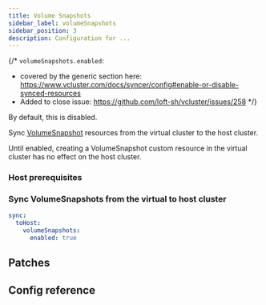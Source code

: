 ```yaml
---
title: Volume Snapshots
sidebar_label: volumeSnapshots
sidebar_position: 3
description: Configuration for ...
---
```



{/*
`volumeSnapshots.enabled`:
- covered by the generic section here: https://www.vcluster.com/docs/syncer/config#enable-or-disable-synced-resources
- Added to close issue: https://github.com/loft-sh/vcluster/issues/258
*/}

By default, this is disabled.

Sync [VolumeSnapshot](https://kubernetes.io/docs/concepts/storage/volume-snapshots/) resources from the virtual cluster to the host cluster.

Until enabled, creating a VolumeSnapshot custom resource in the virtual cluster has no effect on the host cluster.

### Host prerequisites

<Prereqs/>

### Sync VolumeSnapshots from the virtual to host cluster

```YAML
sync:
  toHost:
    volumeSnapshots:
      enabled: true
```

## Patches

<Patches resource="volumeSnapshots" path="metadata.annotations[*]" direction="toHost" />

## Config reference

<EnableSwitch/>
